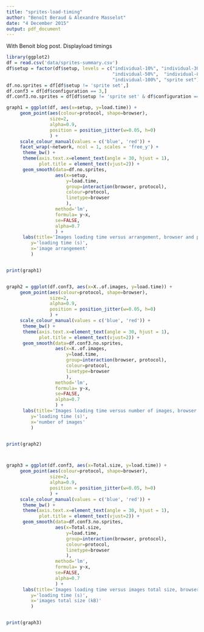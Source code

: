 ```yaml
---
title: "sprites-load-timing"
author: "Benoît Beraud & Alexandre Masselot"
date: "4 December 2015"
output: pdf_document
---
```


With Benoit blog post. Displayload timings

```r
library(ggplot2)
df = read.csv('data/sprites-summary.csv')
df$setup = factor(df$setup, levels = c("individual-10%", "individual-30%",
                                       "individual-50%",  "individual-80%",
                                       "individual-100%", "sprite set"))
df.no.sprites = df[df$setup != 'sprite set',]
df.conf3 = df[df$configuration == 3,]
df.conf3.no.sprites = df[df$setup != 'sprite set' & df$configuration == 3,]

graph1 = ggplot(df, aes(x=setup, y=load.time)) +
     geom_point(aes(colour=protocol, shape=browser),
                size=2,
                alpha=0.9,
                position = position_jitter(w=0.05, h=0)
                ) +
     scale_colour_manual(values = c('blue', 'red')) +
     facet_wrap(~network, ncol = 1, scales = 'free_y') +
      theme_bw() +
      theme(axis.text.x=element_text(angle = 30, hjust = 1),
            plot.title = element_text(vjust=2)) +
      geom_smooth(data=df.no.sprites,
                  aes(x=setup,
                      y=load.time,
                      group=interaction(browser, protocol),
                      colour=protocol,
                      linetype=browser
                      ),
                  method='lm',
                  formula= y~x,
                  se=FALSE,
                  alpha=0.7
                  ) +
      labs(title='Images loading time versus arrangement, browser and protocol',
         y='loading time (s)',
         x='image arrangement'
         ) 


print(graph1)


graph2 = ggplot(df.conf3, aes(x=X..of.images, y=load.time)) +
     geom_point(aes(colour=protocol, shape=browser),
                size=2,
                alpha=0.9,
                position = position_jitter(w=0.05, h=0)
                ) +
     scale_colour_manual(values = c('blue', 'red')) +
      theme_bw() +
      theme(axis.text.x=element_text(angle = 30, hjust = 1),
            plot.title = element_text(vjust=2)) +
      geom_smooth(data=df.conf3.no.sprites,
                  aes(x=X..of.images,
                      y=load.time,
                      group=interaction(browser, protocol),
                      colour=protocol,
                      linetype=browser
                      ),
                  method='lm',
                  formula= y~x,
                  se=FALSE,
                  alpha=0.7
                  ) +
      labs(title='Images loading time versus number of images, browser and protocol',
         y='loading time (s)',
         x='number of images'
         ) 


print(graph2)



graph3 = ggplot(df.conf3, aes(x=Total.size, y=load.time)) +
     geom_point(aes(colour=protocol, shape=browser),
                size=2,
                alpha=0.9,
                position = position_jitter(w=0.05, h=0)
                ) +
     scale_colour_manual(values = c('blue', 'red')) +
      theme_bw() +
      theme(axis.text.x=element_text(angle = 30, hjust = 1),
            plot.title = element_text(vjust=2)) +
      geom_smooth(data=df.conf3.no.sprites,
                  aes(x=Total.size,
                      y=load.time,
                      group=interaction(browser, protocol),
                      colour=protocol,
                      linetype=browser
                      ),
                  method='lm',
                  formula= y~x,
                  se=FALSE,
                  alpha=0.7
                  ) +
      labs(title='Images loading time versus images total size, browser and protocol',
         y='loading time (s)',
         x='images total size (kB)'
         ) 


print(graph3)

```



